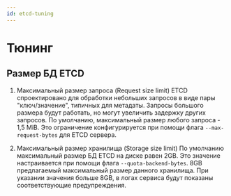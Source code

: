 ```yaml
---
id: etcd-tuning
---
```


# Тюнинг

## Размер БД ETCD


1.  Максимальный размер запроса (Request size limit)
    ETCD спроектировано для обработки небольших запросов в виде пары "ключ/значение", типичных для метадаты. Запросы большого размера будут работать, но могут увеличить задержку других запросов. По умолчанию, максимальный размер любого запроса - 1,5 MiB. Это ограничение конфигурируется при помощи флага `--max-request-bytes` для ETCD сервера.

2.  Максимальный размер хранилища (Storage size limit)
    По умолчанию максимальный размер БД ETCD на диске равен 2GB. Это значение настраивается при помощи флага `--quota-backend-bytes`. 8GB предлагаемый максимальный размер данного хранилища. При указании значения больше 8GB, в логах сервиса будут показаны соответствующие предупреждения.
